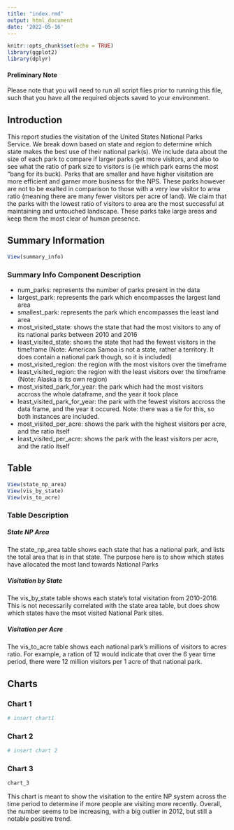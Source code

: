 ```yaml
---
title: "index.rmd"
output: html_document
date: '2022-05-16'
---
```


```r
knitr::opts_chunk$set(echo = TRUE)
library(ggplot2)
library(dplyr)
```

#### Preliminary Note

Please note that you will need to run all script files prior to running this file, such that you have all the required objects saved to your environment.

## Introduction

This report studies the visitation of the United States National Parks Service. We break down based on state and region to determine which state makes the best use of their national park(s). We include data about the size of each park to compare if larger parks get more visitors, and also to see what the ratio of park size to visitors is (ie which park earns the most "bang for its buck). Parks that are smaller and have higher visitation are more efficient and garner more business for the NPS. These parks however are not to be exalted in comparison to those with a very low visitor to area ratio (meaning there are many fewer visitors per acre of land). We claim that the parks with the lowest ratio of visitors to area are the most successful at maintaining and untouched landscape. These parks take large areas and keep them the most clear of human presence.

## Summary Information

```r
View(summary_info)
```

### Summary Info Component Description

- num_parks: represents the number of parks present in the data
- largest_park: represents the park which encompasses the largest land area
- smallest_park: represents the park which encompasses the least land area
- most_visited_state: shows the state that had the most visitors to any of its national parks between 2010 and 2016
- least_visited_state: shows the state that had the fewest visitors in the timeframe (Note: American Samoa is not a state, rather a territory. It does contain a national park though, so it is included)
- most_visited_region: the region with the most visitors over the timeframe
- least_visited_region: the region with the least visitors over the timeframe (Note: Alaska is its own region)
- most_visited_park_for_year: the park which had the most visitors accross the whole dataframe, and the year it took place
- least_visited_park_for_year: the park with the fewest visitors accross the data frame, and the year it occured. Note: there was a tie for this, so both instances are included.
- most_visited_per_acre: shows the park with the highest visitors per acre, and the ratio itself
- least_visited_per_acre: shows the park with the least visitors per acre, and the ratio itself

## Table

```r
View(state_np_area)
View(vis_by_state)
View(vis_to_acre)
```

### Table Description

##### State NP Area

The state_np_area table shows each state that has a national park, and lists the total area that is in that state. The purpose here is to show which states have allocated the most land towards National Parks

##### Visitation by State

The vis_by_state table shows each state's total visitation from 2010-2016. This is not necessarily correlated with the state area table, but does show which states have the msot visited National Park sites.

##### Visitation per Acre

The vis_to_acre table shows each national park's millions of visitors to acres ratio. For example, a ration of 12 would indicate that over the 6 year time period, there were 12 million visitors per 1 acre of that national park.

## Charts

### Chart 1

```r
# insert chart1
```

### Chart 2

```r
# insert chart 2
```

### Chart 3

```r
chart_3
```

This chart is  meant to show the visitation to the entire NP system across the time period to determine if more people are visiting more recently. Overall, the number seems to be increasing, with a big outlier in 2012, but still a notable positive trend.
